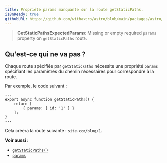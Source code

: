 ```yaml
---
title: Propriété params manquante sur la route getStaticPaths.
i18nReady: true
githubURL: https://github.com/withastro/astro/blob/main/packages/astro/src/core/errors/errors-data.ts
---
```


> **GetStaticPathsExpectedParams**: Missing or empty required `params` property on `getStaticPaths` route.

## Qu'est-ce qui ne va pas ?
Chaque route spécifiée par `getStaticPaths` nécessite une propriété `params` spécifiant les paramètres du chemin nécessaires pour correspondre à la route.

Par exemple, le code suivant :
```astro title="pages/blog/[id].astro"
---
export async function getStaticPaths() {
	return [
		{ params: { id: '1' } }
	];
}
---
```
Cela créera la route suivante : `site.com/blog/1`.

**Voir aussi :**
-  [`getStaticPaths()`](/fr/reference/api-reference/#getstaticpaths)
-  [`params`](/fr/reference/api-reference/#params)
